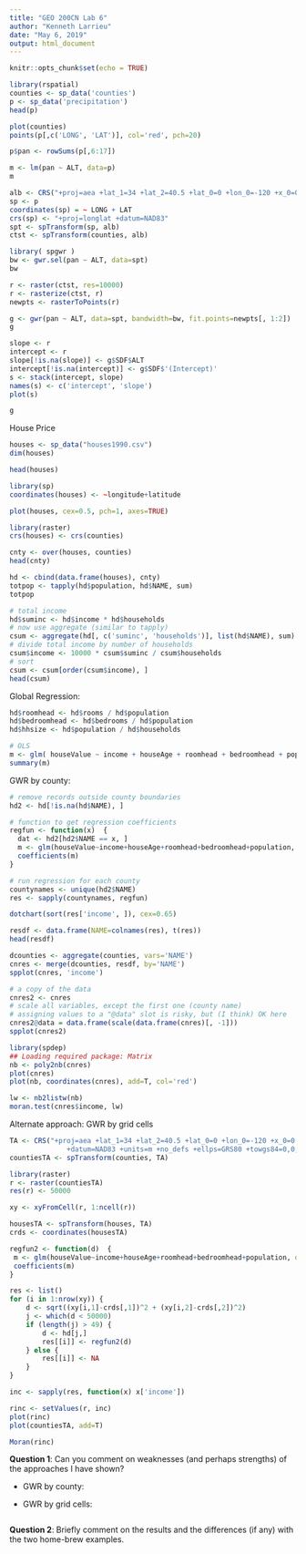 ```yaml
---
title: "GEO 200CN Lab 6"
author: "Kenneth Larrieu"
date: "May 6, 2019"
output: html_document
---
```


```r
knitr::opts_chunk$set(echo = TRUE)
```

```r
library(rspatial)
counties <- sp_data('counties')
p <- sp_data('precipitation')
head(p)
```

```r
plot(counties)
points(p[,c('LONG', 'LAT')], col='red', pch=20)
```

```r
p$pan <- rowSums(p[,6:17])
```

```r
m <- lm(pan ~ ALT, data=p)
m
```

```r
alb <- CRS("+proj=aea +lat_1=34 +lat_2=40.5 +lat_0=0 +lon_0=-120 +x_0=0 +y_0=-4000000 +ellps=GRS80 +datum=NAD83 +units=m +no_defs")
sp <- p
coordinates(sp) = ~ LONG + LAT
crs(sp) <- "+proj=longlat +datum=NAD83"
spt <- spTransform(sp, alb)
ctst <- spTransform(counties, alb)
```

```r
library( spgwr )
bw <- gwr.sel(pan ~ ALT, data=spt)
bw
```

```r
r <- raster(ctst, res=10000)
r <- rasterize(ctst, r)
newpts <- rasterToPoints(r)
```

```r
g <- gwr(pan ~ ALT, data=spt, bandwidth=bw, fit.points=newpts[, 1:2])
g
```

```r
slope <- r
intercept <- r
slope[!is.na(slope)] <- g$SDF$ALT
intercept[!is.na(intercept)] <- g$SDF$'(Intercept)'
s <- stack(intercept, slope)
names(s) <- c('intercept', 'slope')
plot(s)
```

```r
g
```

House Price

```r
houses <- sp_data("houses1990.csv")
dim(houses)

head(houses)
```

```r
library(sp)
coordinates(houses) <- ~longitude+latitude

plot(houses, cex=0.5, pch=1, axes=TRUE)
```

```r
library(raster)
crs(houses) <- crs(counties)

cnty <- over(houses, counties)
head(cnty)
```


```r
hd <- cbind(data.frame(houses), cnty)
totpop <- tapply(hd$population, hd$NAME, sum)
totpop
```

```r
# total income
hd$suminc <- hd$income * hd$households
# now use aggregate (similar to tapply)
csum <- aggregate(hd[, c('suminc', 'households')], list(hd$NAME), sum)
# divide total income by number of households
csum$income <- 10000 * csum$suminc / csum$households
# sort
csum <- csum[order(csum$income), ]
head(csum)
```

Global Regression:

```r
hd$roomhead <- hd$rooms / hd$population
hd$bedroomhead <- hd$bedrooms / hd$population
hd$hhsize <- hd$population / hd$households

# OLS
m <- glm( houseValue ~ income + houseAge + roomhead + bedroomhead + population, data=hd)
summary(m)
```

GWR by county:

```r
# remove records outside county boundaries
hd2 <- hd[!is.na(hd$NAME), ]
```

```r
# function to get regression coefficients
regfun <- function(x)  {
  dat <- hd2[hd2$NAME == x, ]
  m <- glm(houseValue~income+houseAge+roomhead+bedroomhead+population, data=dat)
  coefficients(m)
}
```

```r
# run regression for each county
countynames <- unique(hd2$NAME)
res <- sapply(countynames, regfun)
```

```r
dotchart(sort(res['income', ]), cex=0.65)
```

```r
resdf <- data.frame(NAME=colnames(res), t(res))
head(resdf)
```

```r
dcounties <- aggregate(counties, vars='NAME')
cnres <- merge(dcounties, resdf, by='NAME')
spplot(cnres, 'income')
```

```r
# a copy of the data
cnres2 <- cnres
# scale all variables, except the first one (county name)
# assigning values to a "@data" slot is risky, but (I think) OK here
cnres2@data = data.frame(scale(data.frame(cnres)[, -1]))
spplot(cnres2)
```

```r
library(spdep)
## Loading required package: Matrix
nb <- poly2nb(cnres)
plot(cnres)
plot(nb, coordinates(cnres), add=T, col='red')
```

```r
lw <- nb2listw(nb)
moran.test(cnres$income, lw)
```

Alternate approach: GWR by grid cells

```r
TA <- CRS("+proj=aea +lat_1=34 +lat_2=40.5 +lat_0=0 +lon_0=-120 +x_0=0 +y_0=-4000000
              +datum=NAD83 +units=m +no_defs +ellps=GRS80 +towgs84=0,0,0")
countiesTA <- spTransform(counties, TA)
```

```r
library(raster)
r <- raster(countiesTA)
res(r) <- 50000

xy <- xyFromCell(r, 1:ncell(r))

housesTA <- spTransform(houses, TA)
crds <- coordinates(housesTA)

regfun2 <- function(d)  {
 m <- glm(houseValue~income+houseAge+roomhead+bedroomhead+population, data=d)
 coefficients(m)
}

res <- list()
for (i in 1:nrow(xy)) {
    d <- sqrt((xy[i,1]-crds[,1])^2 + (xy[i,2]-crds[,2])^2)
    j <- which(d < 50000)
    if (length(j) > 49) {
        d <- hd[j,]
        res[[i]] <- regfun2(d)
    } else {
        res[[i]] <- NA
    }
}

inc <- sapply(res, function(x) x['income'])

rinc <- setValues(r, inc)
plot(rinc)
plot(countiesTA, add=T)
```

```r
Moran(rinc)
```


**Question 1**: Can you comment on weaknesses (and perhaps strengths) of the approaches I have shown?

- GWR by county:

- GWR by grid cells:


```r

```


**Question 2**: Briefly comment on the results and the differences (if any) with the two home-brew examples.
